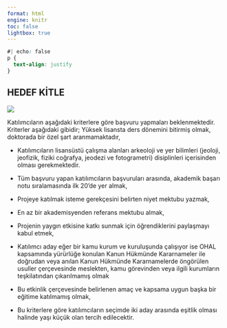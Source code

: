 ---
format: html
engine: knitr
toc: false
lightbox: true
---

```{css}
#| echo: false
p {
  text-align: justify
}
```

## **HEDEF KİTLE**

::: {.grid}

::: {.g-col-6}
![](img/arcgis-mission-banner-fg.png){.lightbox}
:::

::: {.g-col-6}

Katılımcıların aşağıdaki kriterlere göre başvuru yapmaları beklenmektedir. Kriterler aşağıdaki gibidir;
Yüksek lisansta ders dönemini bitirmiş olmak, doktorada bir özel şart aranmamaktadır,

- Katılımcıların lisansüstü çalışma alanları arkeoloji ve yer bilimleri (jeoloji, jeofizik, fiziki coğrafya, jeodezi ve fotogrametri) disiplinleri içerisinden olması gerekmektedir.

- Tüm başvuru yapan katılımcıların başvuruları arasında, akademik başarı notu sıralamasında ilk 20’de yer almak,

- Projeye katılmak isteme gerekçesini belirten niyet mektubu yazmak,

- En az bir akademisyenden referans mektubu almak,

- Projenin yaygın etkisine katkı sunmak için öğrendiklerini paylaşmayı kabul etmek,

- Katılımcı aday eğer bir kamu kurum ve kuruluşunda çalışıyor ise OHAL kapsamında yürürlüğe konulan Kanun Hükmünde Kararnameler ile doğrudan veya anılan Kanun Hükmünde Kararnamelerde öngörülen usuller çerçevesinde meslekten, kamu görevinden veya ilgili kurumların teşkilatından çıkarılmamış olmak

- Bu etkinlik çerçevesinde belirlenen amaç ve kapsama uygun başka bir eğitime katılmamış olmak,

- Bu kriterlere göre katılımcıların seçimde iki aday arasında eşitlik olması halinde yaşı küçük olan tercih edilecektir.

:::

:::

